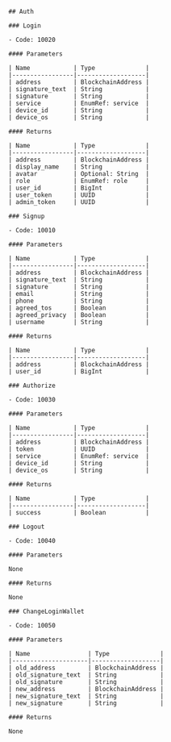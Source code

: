     ## Auth

    ### Login

    - Code: 10020

    #### Parameters

    | Name            | Type              |
    |-----------------|-------------------|
    | address         | BlockchainAddress |
    | signature_text  | String            |
    | signature       | String            |
    | service         | EnumRef: service  |
    | device_id       | String            |
    | device_os       | String            |

    #### Returns

    | Name            | Type              |
    |-----------------|-------------------|
    | address         | BlockchainAddress |
    | display_name    | String            |
    | avatar          | Optional: String  |
    | role            | EnumRef: role     |
    | user_id         | BigInt            |
    | user_token      | UUID              |
    | admin_token     | UUID              |

    ### Signup

    - Code: 10010

    #### Parameters

    | Name            | Type              |
    |-----------------|-------------------|
    | address         | BlockchainAddress |
    | signature_text  | String            |
    | signature       | String            |
    | email           | String            |
    | phone           | String            |
    | agreed_tos      | Boolean           |
    | agreed_privacy  | Boolean           |
    | username        | String            |

    #### Returns

    | Name            | Type              |
    |-----------------|-------------------|
    | address         | BlockchainAddress |
    | user_id         | BigInt            |

    ### Authorize

    - Code: 10030

    #### Parameters

    | Name            | Type              |
    |-----------------|-------------------|
    | address         | BlockchainAddress |
    | token           | UUID              |
    | service         | EnumRef: service  |
    | device_id       | String            |
    | device_os       | String            |

    #### Returns

    | Name            | Type              |
    |-----------------|-------------------|
    | success         | Boolean           |

    ### Logout

    - Code: 10040

    #### Parameters

    None

    #### Returns

    None

    ### ChangeLoginWallet

    - Code: 10050

    #### Parameters

    | Name                | Type              |
    |---------------------|-------------------|
    | old_address         | BlockchainAddress |
    | old_signature_text  | String            |
    | old_signature       | String            |
    | new_address         | BlockchainAddress |
    | new_signature_text  | String            |
    | new_signature       | String            |

    #### Returns

    None
